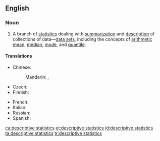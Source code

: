 ==English==
{{wikipedia}}

===Noun===
{{en-noun|-}}

# {{lb|en|statistics}} A branch of [[statistics]] dealing with [[summarization]] and [[description]] of collections of data—[[data set]]s, including the concepts of [[arithmetic mean]], [[median]], [[mode]], and [[quantile]].

====Translations====
{{trans-top|branch of statistics}}
* Chinese:
*: Mandarin: {{t|cmn|描述統計學}}, {{t|cmn|描述统计学|tr=miáoshù tǒngjìxué}}
* Czech: {{t|cs|popisná statistika|f}}
* Finnish: {{t|fi|[[deskriptiivinen]] [[tilastotiede]]}}
{{trans-mid}}
* French: {{t-needed|fr}}
* Italian: {{t+|it|statistica descrittiva|f}}
* Russian: {{t|ru|описа́тельная стати́стика|f|sc=Cyrl}}
* Spanish: {{t|es|estadística descriptiva|f}}
{{trans-bottom}}

[[ca:descriptive statistics]]
[[et:descriptive statistics]]
[[id:descriptive statistics]]
[[ta:descriptive statistics]]
[[tr:descriptive statistics]]